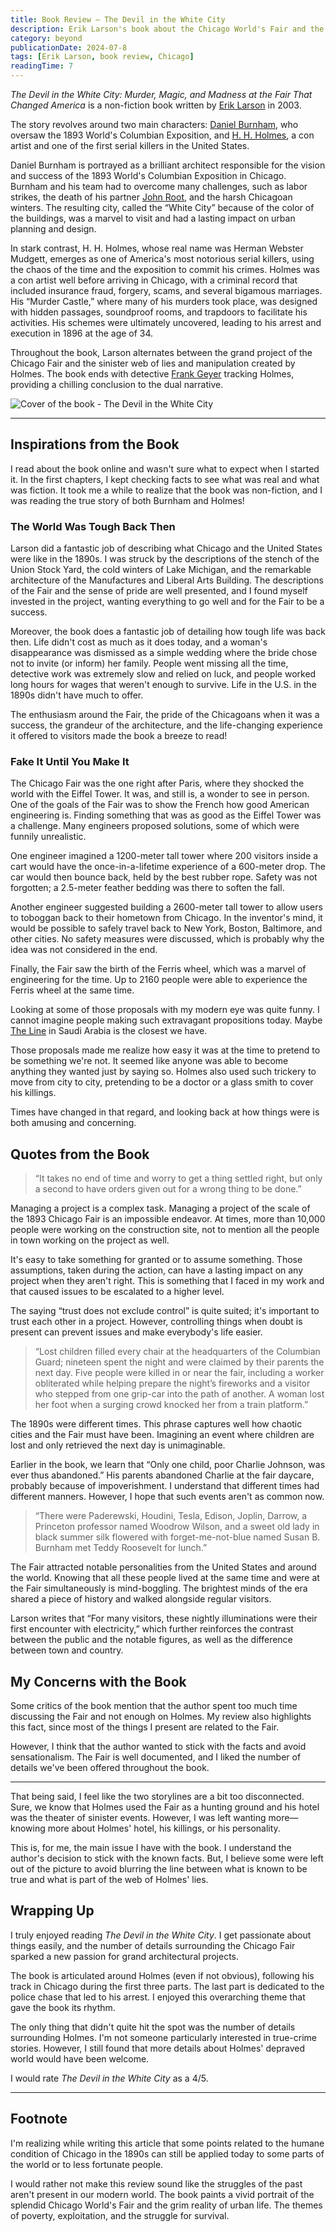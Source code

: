 ```yaml
---
title: Book Review — The Devil in the White City
description: Erik Larson's book about the Chicago World's Fair and the serial killer H. H. Holmes
category: beyond
publicationDate: 2024-07-8
tags: [Erik Larson, book review, Chicago]
readingTime: 7
---
```



<WhiteCity />

_The Devil in the White City: Murder, Magic, and Madness at the Fair That Changed America_ is a non-fiction book written by [Erik Larson](<https://en.wikipedia.org/wiki/Erik_Larson_(author)>) in 2003.

The story revolves around two main characters: [Daniel Burnham](https://en.wikipedia.org/wiki/Daniel_Burnham), who oversaw the 1893 World's Columbian Exposition, and [H. H. Holmes](https://en.wikipedia.org/wiki/H._H._Holmes), a con artist and one of the first serial killers in the United States.

Daniel Burnham is portrayed as a brilliant architect responsible for the vision and success of the 1893 World's Columbian Exposition in Chicago. Burnham and his team had to overcome many challenges, such as labor strikes, the death of his partner [John Root](https://en.wikipedia.org/wiki/John_Wellborn_Root), and the harsh Chicagoan winters. The resulting city, called the “White City” because of the color of the buildings, was a marvel to visit and had a lasting impact on urban planning and design.

In stark contrast, H. H. Holmes, whose real name was Herman Webster Mudgett, emerges as one of America's most notorious serial killers, using the chaos of the time and the exposition to commit his crimes. Holmes was a con artist well before arriving in Chicago, with a criminal record that included insurance fraud, forgery, scams, and several bigamous marriages. His “Murder Castle,” where many of his murders took place, was designed with hidden passages, soundproof rooms, and trapdoors to facilitate his activities. His schemes were ultimately uncovered, leading to his arrest and execution in 1896 at the age of 34.

Throughout the book, Larson alternates between the grand project of the Chicago Fair and the sinister web of lies and manipulation created by Holmes. The book ends with detective [Frank Geyer](https://en.wikipedia.org/wiki/Frank_Geyer) tracking Holmes, providing a chilling conclusion to the dual narrative.

<Image
    src={bookCover}
    alt="Cover of the book - The Devil in the White City"
    class="mx-auto rounded-lg sm:w-2/3"
    width={750}
/>

---

## Inspirations from the Book

I read about the book online and wasn't sure what to expect when I started it. In the first chapters, I kept checking facts to see what was real and what was fiction. It took me a while to realize that the book was non-fiction, and I was reading the true story of both Burnham and Holmes!

### The World Was Tough Back Then

Larson did a fantastic job of describing what Chicago and the United States were like in the 1890s. I was struck by the descriptions of the stench of the Union Stock Yard, the cold winters of Lake Michigan, and the remarkable architecture of the Manufactures and Liberal Arts Building. The descriptions of the Fair and the sense of pride are well presented, and I found myself invested in the project, wanting everything to go well and for the Fair to be a success.

Moreover, the book does a fantastic job of detailing how tough life was back then. Life didn't cost as much as it does today, and a woman's disappearance was dismissed as a simple wedding where the bride chose not to invite (or inform) her family. People went missing all the time, detective work was extremely slow and relied on luck, and people worked long hours for wages that weren't enough to survive. Life in the U.S. in the 1890s didn't have much to offer.

The enthusiasm around the Fair, the pride of the Chicagoans when it was a success, the grandeur of the architecture, and the life-changing experience it offered to visitors made the book a breeze to read!

### Fake It Until You Make It

The Chicago Fair was the one right after Paris, where they shocked the world with the Eiffel Tower. It was, and still is, a wonder to see in person. One of the goals of the Fair was to show the French how good American engineering is. Finding something that was as good as the Eiffel Tower was a challenge. Many engineers proposed solutions, some of which were funnily unrealistic.

One engineer imagined a 1200-meter tall tower where 200 visitors inside a cart would have the once-in-a-lifetime experience of a 600-meter drop. The car would then bounce back, held by the best rubber rope. Safety was not forgotten; a 2.5-meter feather bedding was there to soften the fall.

Another engineer suggested building a 2600-meter tall tower to allow users to toboggan back to their hometown from Chicago. In the inventor's mind, it would be possible to safely travel back to New York, Boston, Baltimore, and other cities. No safety measures were discussed, which is probably why the idea was not considered in the end.

Finally, the Fair saw the birth of the Ferris wheel, which was a marvel of engineering for the time. Up to 2160 people were able to experience the Ferris wheel at the same time.

Looking at some of those proposals with my modern eye was quite funny. I cannot imagine people making such extravagant propositions today. Maybe [The Line](https://en.wikipedia.org/wiki/The_Line,_Saudi_Arabia) in Saudi Arabia is the closest we have.

Those proposals made me realize how easy it was at the time to pretend to be something we're not. It seemed like anyone was able to become anything they wanted just by saying so. Holmes also used such trickery to move from city to city, pretending to be a doctor or a glass smith to cover his killings.

Times have changed in that regard, and looking back at how things were is both amusing and concerning.

## Quotes from the Book

> “It takes no end of time and worry to get a thing settled right, but only a second to have orders given out for a wrong thing to be done.”

Managing a project is a complex task. Managing a project of the scale of the 1893 Chicago Fair is an impossible endeavor. At times, more than 10,000 people were working on the construction site, not to mention all the people in town working on the project as well.

It's easy to take something for granted or to assume something. Those assumptions, taken during the action, can have a lasting impact on any project when they aren't right. This is something that I faced in my work and that caused issues to be escalated to a higher level.

The saying “trust does not exclude control” is quite suited; it's important to trust each other in a project. However, controlling things when doubt is present can prevent issues and make everybody's life easier.

> “Lost children filled every chair at the headquarters of the Columbian Guard; nineteen spent the night and were claimed by their parents the next day. Five people were killed in or near the fair, including a worker obliterated while helping prepare the night’s fireworks and a visitor who stepped from one grip-car into the path of another. A woman lost her foot when a surging crowd knocked her from a train platform.”

The 1890s were different times. This phrase captures well how chaotic cities and the Fair must have been. Imagining an event where children are lost and only retrieved the next day is unimaginable.

Earlier in the book, we learn that “Only one child, poor Charlie Johnson, was ever thus abandoned.” His parents abandoned Charlie at the fair daycare, probably because of impoverishment. I understand that different times had different manners. However, I hope that such events aren't as common now.

> “There were Paderewski, Houdini, Tesla, Edison, Joplin, Darrow, a Princeton professor named Woodrow Wilson, and a sweet old lady in black summer silk flowered with forget-me-not-blue named Susan B. Burnham met Teddy Roosevelt for lunch.”

The Fair attracted notable personalities from the United States and around the world. Knowing that all these people lived at the same time and were at the Fair simultaneously is mind-boggling. The brightest minds of the era shared a piece of history and walked alongside regular visitors.

Larson writes that “For many visitors, these nightly illuminations were their first encounter with electricity,” which further reinforces the contrast between the public and the notable figures, as well as the difference between town and country.

## My Concerns with the Book

Some critics of the book mention that the author spent too much time discussing the Fair and not enough on Holmes. My review also highlights this fact, since most of the things I present are related to the Fair.

However, I think that the author wanted to stick with the facts and avoid sensationalism. The Fair is well documented, and I liked the number of details we've been offered throughout the book.

---

That being said, I feel like the two storylines are a bit too disconnected. Sure, we know that Holmes used the Fair as a hunting ground and his hotel was the theater of sinister events. However, I was left wanting more—knowing more about Holmes' hotel, his killings, or his personality.

This is, for me, the main issue I have with the book. I understand the author's decision to stick with the known facts. But, I believe some were left out of the picture to avoid blurring the line between what is known to be true and what is part of the web of Holmes' lies.

<InlineNewsletter />

## Wrapping Up

I truly enjoyed reading _The Devil in the White City_. I get passionate about things easily, and the number of details surrounding the Chicago Fair sparked a new passion for grand architectural projects.

The book is articulated around Holmes (even if not obvious), following his track in Chicago during the first three parts. The last part is dedicated to the police chase that led to his arrest. I enjoyed this overarching theme that gave the book its rhythm.

The only thing that didn't quite hit the spot was the number of details surrounding Holmes. I'm not someone particularly interested in true-crime stories. However, I still found that more details about Holmes' depraved world would have been welcome.

I would rate _The Devil in the White City_ as a 4/5.

---

<WhiteCity />

## Footnote

I'm realizing while writing this article that some points related to the humane condition of Chicago in the 1890s can still be applied today to some parts of the world or to less fortunate people.

I would rather not make this review sound like the struggles of the past aren't present in our modern world. The book paints a vivid portrait of the splendid Chicago World's Fair and the grim reality of urban life. The themes of poverty, exploitation, and the struggle for survival.
